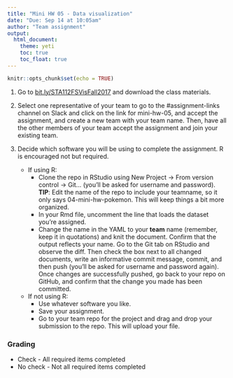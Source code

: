 ```yaml
---
title: "Mini HW 05 - Data visualization"
date: "Due: Sep 14 at 10:05am"
author: "Team assignment"
output: 
  html_document: 
    theme: yeti
    toc: true
    toc_float: true
---
```


```r
knitr::opts_chunk$set(echo = TRUE)
```

1. Go to [bit.ly/STA112FSVisFall2017](http://bit.ly/STA112FSVisFall2017) and download the class materials.

2. Select one representative of your team to go to the #assignment-links channel on Slack and click on the link for mini-hw-05, and accept the assignment, and create a new team with your team name. Then, have all the other members of your team accept the assignment and join your existing team.

3. Decide which software you will be using to complete the assignment. R is encouraged not but required.

    - If using R:
        + Clone the repo in RStudio using New Project -> From version control -> Git... (you'll be asked for username and password). **TIP**: Edit the name of the repo to include your teamname, so it only says 04-mini-hw-pokemon. This will keep things a bit more organized.
        + In your Rmd file, uncomment the line that loads the dataset you're assigned.
        + Change the name in the YAML to your **team** name (remember, keep it in quotations) and knit the document. Confirm that the output reflects your name. Go to the Git tab on RStudio and observe the diff. Then check the box next to all changed documents, write an informative commit message, commit, and then push (you'll be asked for username and password again). Once changes are successfully pushed, go back to your repo on GitHub, and confirm that the change you made has been committed.
    - If not using R:
        + Use whatever software you like.
        + Save your assignment.
        + Go to your team repo for the project and drag and drop your submission to the repo. This will upload your file.

### Grading

- Check - All required items completed
- No check - Not all required items completed
